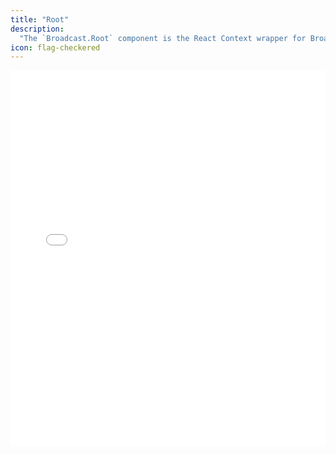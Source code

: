 ```yaml
---
title: "Root"
description:
  "The `Broadcast.Root` component is the React Context wrapper for Broadcast."
icon: flag-checkered
---
```


<iframe
  src={`https://ui-kit-docs-embed.vercel.app/broadcast/root`}
  height="600px"
  width="100%"
  frameBorder="0"
  allowFullScreen
  allow="autoplay; encrypted-media; fullscreen; picture-in-picture; display-capture; camera; microphone"
  style={{
    borderRadius: 10,
    backgroundColor: "black",
  }}
/>

<Info>
  This is a comprehensive example of how the Broadcast elements can fit together
  to build an advanced in-browser streaming experience. This does not only show
  the Root Broadcast, but how the Root can be used to provide a state store to
  all of its children.
</Info>

## Features

- Pure React Context provider to pass the broadcast and media state store to all
  components
- Automatic SDP negotiation with a
  [WebRTC WHIP](https://www.ietf.org/archive/id/draft-ietf-wish-whip-01.html)
  endpoint

<Info>
  The Broadcast component utilizes WebRTC for streaming and consistently employs
  STUN/TURN servers for the WebRTC connection. This setup facilitates
  broadcasting despite corporate firewalls or port restrictions. The component
  adheres to WHIP/WHEP standards for ingest/egress SDP negotiation, making it
  compatible with any WHIP/WHEP ingest endpoint.
</Info>

## Anatomy

Import the components and piece the parts together.

```tsx
import * as Broadcast from "@livepeer/react/broadcast";

export default () => (
  <Broadcast.Root>
    {/* All child components which use the state store. */}
  </Broadcast.Root>
);
```

## Usage

The `Player.Root` component is a React Context wrapper which passes the player
state store down to all of the child components. It is responsible for creating
the [Zustand](https://github.com/pmndrs/zustand) state store which is consumed
by the children, and listens for media/browser events and keeps state in sync.

<Info>
  The Player automatically handles different source types, such as WebRTC, MP4, and HLS.
  These are seamlessly integrated so that playback has low latency under all
  network conditions.

It is compatible with WebRTC WHEP endpoints, HLS (and low latency HLS), or
typical media file playable by an HTML5 video element (MP4, WebM).

</Info>

## Props

### `ingestUrl`

Configures the WHIP WebRTC ingest URL for the `Broadcast` component. You can
create the `ingestUrl` by passing
[`getIngest`](/sdks/livepeer-react/broadcast/get-ingest) a string (interpreted
as a Livepeer Studio stream key or URL), Livepeer Studio stream data, or
Cloudflare stream data. `Broadcast` is compatible with all WHIP playback
endpoints.

```tsx
<Broadcast.Root ingestUrl={getIngest(streamKey)}>{...}</Broadcast.Root>
```

### `aspectRatio`

Specifies the aspect ratio of the content. Recommended for an optimal
broadcasting experience to minimize
[Cumulative Layout Shift](https://web.dev/cls/). The default value is `16 / 9`.

Set to `null` to disable the aspect ratio container (see `Container`).

```tsx
<Broadcast.Root aspectRatio={16 / 9}>{...}</Broadcast.Root>
```

### `forceEnabled`

Determines whether the WebRTC stream should start immediately after the user
allows access to their video/audio input. The default is `false`, which previews
the video first, then streams media to the server upon activation.

```tsx
<Broadcast.Root forceEnabled={true}>{...}</Broadcast.Root>
```

### `audio`

Controls whether audio is enabled initially for the broadcast. The default is
`true`. Set to `false` to start the broadcast without requesting an audio track.

```tsx
<Broadcast.Root audio={false}>{...}</Broadcast.Root>
```

### `video`

Controls whether video is enabled initially for the broadcast. The default is
`true`. Set to `false` to start the broadcast without requesting a video track.

```tsx
<Broadcast.Root video={false}>{...}</Broadcast.Root>
```

### `hotkeys`

Enables keyboard hotkeys for controlling the broadcast. Enabled by default
(`true`). It's recommended to follow ARIA guidelines by keeping this enabled
unless you're implementing custom hotkeys or there's a conflict with existing
ones.

```tsx
<Broadcast.Root hotkeys={false}>{...}</Broadcast.Root>
```

### `creatorId`

Sets the creator ID for the broadcast, useful for metrics and viewership API
integration.

```tsx
<Broadcast.Root creatorId="creator123">{...}</Broadcast.Root>
```

### `onError`

An optional callback for handling broadcasting errors. It's called with `null`
when the previous error is resolved. The callback receives the parameter:

```ts
type PlaybackError = {
  type: "offline" | "access-control" | "fallback" | "permissions" | "unknown";
  message: string;
};
```

```tsx
<Broadcast.Root onError={(error) => console.log(error)}>{...}</Broadcast.Root>
```

### `timeout`

Sets the timeout duration for playback before switching to the next source,
including SDP negotiation for WebRTC, waiting for WebRTC to play, and server
responses. The default is 10000 milliseconds.

```tsx
<Broadcast.Root timeout={15000}>{...}</Broadcast.Root>
```

### `storage`

Configures the storage option for saving persistent states like volume and video
quality. The default is `localStorage` in the browser. Set to `null` to disable
storage.

```tsx
<Broadcast.Root storage={null}>{...}</Broadcast.Root>
```
